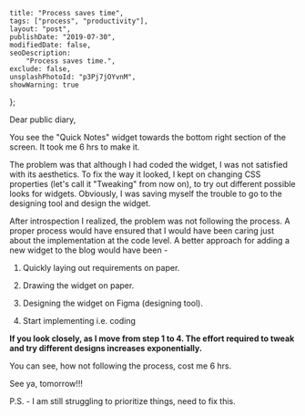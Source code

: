 
    title: "Process saves time",
    tags: ["process", "productivity"],
    layout: "post",
    publishDate: "2019-07-30",
    modifiedDate: false,
    seoDescription:
        "Process saves time.",
    exclude: false,
    unsplashPhotoId: "p3Pj7jOYvnM",
    showWarning: true
};

<BlogMeta data={props} />

Dear public diary,

You see the "Quick Notes" widget towards the bottom right section of the screen. It took me 6 hrs to make it.

The problem was that although I had coded the widget, I was not satisfied with its aesthetics. To fix the way it looked, I kept on changing CSS properties (let's call it "Tweaking" from now on), to try out different possible looks for widgets. Obviously, I was saving myself the trouble to go to the designing tool and design the widget. 

After introspection I realized, the problem was not following the process. A proper process would have ensured that I would have been caring just about the implementation at the code level. A better approach for adding a new widget to the blog would have been -

1. Quickly laying out requirements on paper.

2. Drawing the widget on paper.

3. Designing the widget on Figma (designing tool).

4. Start implementing i.e. coding

**If you look closely, as I move from step 1 to 4. The effort required to tweak and try different designs increases exponentially.**

You can see, how not following the process, cost me 6 hrs.

See ya, tomorrow!!!

P.S. - I am still struggling to prioritize things, need to fix this.